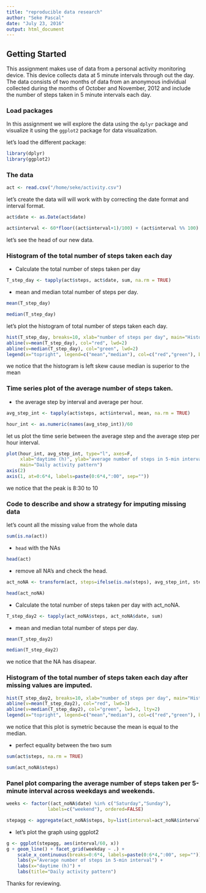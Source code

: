 ```yaml
---
title: "reproducible data research"
author: "Seke Pascal"
date: "July 23, 2016"
output: html_document
---
```


## Getting Started

This assignment makes use of data from a personal activity monitoring device. This device collects data at 5 minute intervals through out the day. The data consists of two months of data from an anonymous individual collected during the months of October and November, 2012 and include the number of steps taken in 5 minute intervals each day.

### Load packages

In this assignment we will explore the data using the `dplyr` package and visualize it using the `ggplot2` package for data visualization.

let's load the different package: 

```r
library(dplyr)
library(ggplot2)
```

### The data


```r
act <- read.csv("/home/seke/activity.csv") 
```


let's create the data will will work with by correcting the date format and interval format.

```r
act$date <- as.Date(act$date) 
```

```r
act$interval <- 60*floor((act$interval+1)/100) + (act$interval %% 100)
```

let's see the head of our new data.




### Histogram of the total number of steps taken each day

* Calculate the total number of steps taken per day

```r
T_step_day <- tapply(act$steps, act$date, sum, na.rm = TRUE)
```

* mean and median total number of steps per day.

```r
mean(T_step_day)
```

```r
median(T_step_day)
```

let's plot the histogram of total number of steps taken each day.

```r
hist(T_step_day, breaks=10, xlab="number of steps per day", main="Histogram of total steps per day")
abline(v=mean(T_step_day), col="red", lwd=2)
abline(v=median(T_step_day), col="green", lwd=2)
legend(x="topright", legend=c("mean","median"), col=c("red","green"), bty="n", lwd=3)
```


we notice that the histogram is left skew cause median is superior to the mean

### Time series plot of the average number of steps taken.

* the average step by interval and average per hour.

```r
avg_step_int <- tapply(act$steps, act$interval, mean, na.rm = TRUE)
```

```r
hour_int <- as.numeric(names(avg_step_int))/60
```

let us plot the time serie between the average step  and the average step per hour interval.

```r
plot(hour_int, avg_step_int, type="l", axes=F,
     xlab="daytime (h)", ylab="average number of steps in 5-min interval",
     main="Daily activity pattern")
axis(2)
axis(1, at=0:6*4, labels=paste(0:6*4,":00", sep=""))
```

we notice that the peak is 8:30 to 10 

### Code to describe and show a strategy for imputing missing data

let's count all the missing value from the whole data

```r
sum(is.na(act))
```


* `head` with the NAs

```r
head(act)
```

* remove all NA's and check the head.

```r
act_noNA <- transform(act, steps=ifelse(is.na(steps), avg_step_int, steps))
```


```r
head(act_noNA)
```

* Calculate the total number of steps taken per day with act_noNA.

```r
T_step_day2 <- tapply(act_noNA$steps, act_noNA$date, sum)
```

* mean and median total number of steps per day.

```r
mean(T_step_day2)
```

```r
median(T_step_day2)
```

we notice that the NA has disapear.

### Histogram of the total number of steps taken each day after missing values are imputed.

```r
hist(T_step_day2, breaks=10, xlab="number of steps per day", main="Histogram of total steps per day")
abline(v=mean(T_step_day2), col="red", lwd=3)
abline(v=median(T_step_day2), col="green", lwd=3, lty=2)
legend(x="topright", legend=c("mean","median"), col=c("red","green"), bty="n", lwd=3)
```


we notice that this plot is symetric because the mean is equal to the median.

* perfect equality  between the two sum

```r
sum(act$steps, na.rm = TRUE)
```


```r
sum(act_noNA$steps)
```


### Panel plot comparing the average number of steps taken per 5-minute interval across weekdays and weekends.

```r
weeks <- factor((act_noNA$date) %in% c("Saturday","Sunday"), 
               labels=c("weekend"), ordered=FALSE)
```

```r
stepagg <- aggregate(act_noNA$steps, by=list(interval=act_noNA$interval, weekday=weeks), mean)
```

* let's plot the graph using ggplot2

```r
g <- ggplot(stepagg, aes(interval/60, x))
g + geom_line() + facet_grid(weekday ~ .) +
    scale_x_continuous(breaks=0:6*4, labels=paste(0:6*4,":00", sep="")) +
    labs(y="Average number of steps in 5-min interval") +
    labs(x="daytime (h)") +
    labs(title="Daily activity pattern")
```


Thanks for reviewing.




